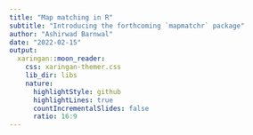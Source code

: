 ```yaml
---
title: "Map matching in R"
subtitle: "Introducing the forthcoming `mapmatchr` package"
author: "Ashirwad Barnwal"
date: "2022-02-15"
output:
  xaringan::moon_reader:
    css: xaringan-themer.css
    lib_dir: libs
    nature:
      highlightStyle: github
      highlightLines: true
      countIncrementalSlides: false
      ratio: 16:9
---
```


